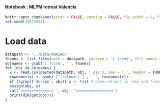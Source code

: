 #### Notebook : MLPM retreat Valencia

```r
knitr::opts_chunk$set(error = FALSE, warning = FALSE, fig.width = 8, fig.height = 8, dev = "pdf", fig.keep = "high", fig.path = "figure/", cache.path = "cache/")
set.seed(35875954)
```

# Load data

```r
datapath <- '../Data/RNASeq/'
fnames <- list.files(path = datapath, pattern = '[.]csv$', full.names = FALSE)
objnames <- gsub('[.]csv$', '', fnames)
for (obj in objnames) {
  x <- read.csv(paste0(datapath, obj, '.csv'), sep = ',', header = TRUE, row.names = 1)
  rownames(x) <- gsub('[^[:alnum:]_]', '_', rownames(x))
  if (!grepl('design', obj)) x <- t(x) # observations in rows and features in col
  assign(obj, x)
  cat('==============> ', obj, '<==============\n')
  print(dim(get(obj)))
}
```

